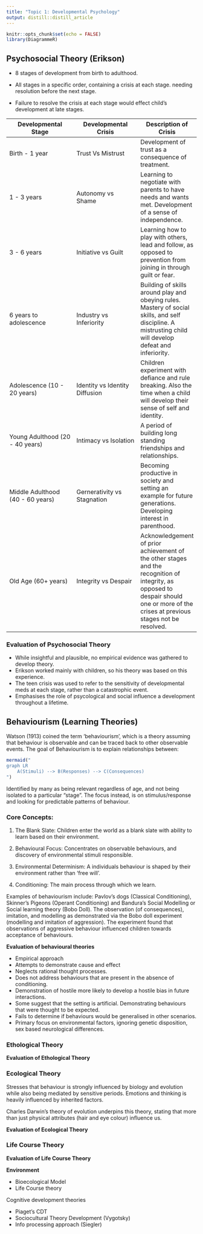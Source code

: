 ```yaml
---
title: "Topic 1: Developmental Psychology"
output: distill::distill_article
---
```


```r
knitr::opts_chunk$set(echo = FALSE)
library(DiagrammeR)
```

## Psychosocial Theory (Erikson)

- 8 stages of development from birth to adulthood.

- All stages in a specific order, containing a crisis at each stage. needing resolution before the next stage.

- Failure to resolve the crisis at each stage would effect child's development at late stages.


| Developmental Stage              | Developmental Crisis           | Description of Crisis |
| -------------------------------- | ------------------------------ |-----------------------|
| Birth - 1 year                   | Trust Vs Mistrust              | Development of trust as a consequence of treatment. |
| 1 - 3 years                      | Autonomy vs Shame              | Learning to negotiate with parents to have needs and wants met. Development of a sense of independence. |
| 3 - 6 years                      | Initiative vs Guilt            | Learning how to play with others, lead and follow, as opposed to prevention from joining in through guilt or fear. |
| 6 years to adolescence           | Industry vs Inferiority        | Building of skills around play and obeying rules. Mastery of social skills, and self discipline. A mistrusting child will develop defeat and inferiority. |
| Adolescence (10 - 20 years)      | Identity vs Identity Diffusion | Children experiment with defiance and rule breaking. Also the time when a child will develop their sense of self and identity. |
| Young Adulthood (20 - 40 years)  | Intimacy vs Isolation          | A period of building long standing friendships and relationships. |
| Middle Adulthood (40 - 60 years) | Gernerativity vs Stagnation    | Becoming productive in society and setting an example for future generations. Developing interest in parenthood. |
| Old Age (60+ years)              | Integrity vs Despair           | Acknowledgement of prior achievement of the other stages and the recognition of integrity, as opposed to despair should one or more of the crises at previous stages not be resolved. |

### Evaluation of Psychosocial Theory

- While insightful and plausible, no empirical evidence was gathered to develop theory.
- Erikson worked mainly with children, so his theory was based on this experience.
- The teen crisis was used to refer to the sensitivity of developmental meds at each stage, rather than a catastrophic event.
- Emphasises the role of psycological and social influence a development throughout a lifetime.

## Behaviourism (Learning Theories)

Watson (1913) coined the term ‘behaviourism’, which is a theory assuming that behaviour is observable and can be traced back to other observable events. The goal of Behaviourism is to explain relationships between:

```r
mermaid("
graph LR
    A(Stimuli) --> B(Responses) --> C(Consequences)
")
```

Identified by many as being relevant regardless of age, and not being isolated to a particular "stage". The focus instead, is on stimulus/response and looking for predictable patterns of behaviour.

### Core Concepts:

1. The Blank Slate: Children enter the world as a blank slate with ability to learn based on their
	environment.

2. Behavioural Focus: Concentrates on observable behaviours, and discovery of environmental stimuli responsible.

3. Environmental Determinism: A individuals behaviour is shaped by their environment rather than 'free will'.

4. Conditioning: The main process through which we learn.


Examples of behaviourism include: Pavlov's dogs (Classical Conditioning), Skinner's Pigeons (Operant Conditioning) and Bandura's Social Modelling or Social learning theory (Bobo Doll). The observation (of consequences), imitation, and modelling as demonstrated via the Bobo doll experiment (modelling and imitation of aggression). The experiment found that observations of aggressive behaviour influenced children towards acceptance of behaviours.

**Evaluation of behavioural theories**

- Empirical approach
- Attempts to demonstrate cause and effect
- Neglects rational thought processes.
- Does not address behaviours that are present in the absence of conditioning.
- Demonstration of hostile more likely to develop a hostile bias in future interactions.
- Some suggest that the setting is artificial. Demonstrating behaviours that were thought to be expected.
- Fails to determine if behaviours would be generalised in other scenarios.
- Primary focus on environmental factors, ignoring genetic disposition, sex based neurological differences.

### Ethological Theory


**Evaluation of Ethological Theory**


### Ecological Theory

Stresses that behaviour is strongly influenced by biology and evolution while also being mediated by sensitive periods. Emotions and thinking is heavily influenced by inherited factors.

Charles Darwin's theory of evolution underpins this theory, stating that more than just physical attributes (hair and eye colour) influence us.

**Evaluation of Ecological Theory**


### Life Course Theory


**Evaluation of Life Course Theory**










**Environment**

- Bioecological Model
- Life Course theory

Cognitive development theories

- Piaget's CDT
- Sociocultural Theory Development (Vygotsky)
- Info processing approach (Siegler)
  
